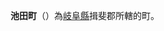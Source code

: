 {{unreferenced|time=2015-11-04T04:07:23+00:00}}
{{日本町村|
自治體名=池田|
町村=町|
圖像=[[File:Gifu_Ikeda_Town_Office_ac.jpg|240px]]|
圖像說明=|
町村章=|
日文原名=池田町|
平假名=いけだちょう|
羅馬字拼音=Ikeda-chō|
都道府縣=岐阜縣|
支廳=|
郡=揖斐郡|
編號=21404-3|
面積=38.79|
邊界未定=|
人口=24,649|
統計時間=2007年6月1日 |
自治體=[[大垣市|大垣市]]、[[揖斐川町|揖斐川町]]、[[大野町|大野町]]、<br />[[神戶町|神戶町]]、[[垂井町|垂井町]]|
樹=茶|
花=山櫻|
其他象徵物=|
其他象徵=|
郵遞區號=503-2492|
所在地=揖斐郡池田町六之井1468番地1號|
電話號碼=585-45-3111|
外部連結=http://www.town.ikeda.gifu.jp/ |
經度= |
緯度= |
地圖=[[File:Ikeda_in_Gifu_Prefecture.png|250px]]|
參考資料= |
}}
'''池田町'''（{{jpn|j=池田町|hg=いけだちょう|rm=Ikeda chō|f=y}}）為[[岐阜縣|岐阜縣]]揖斐郡所轄的町。
{{岐阜縣}}
{{Authority control}}
{{日本地理小作品}}